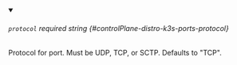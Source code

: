 
<details className="config-field" data-expandable="false" open>
<summary>

###### `protocol` <span className="config-field-required" data-required="false">required</span> <span className="config-field-type">string</span> <span className="config-field-default"></span> <span className="config-field-enum"></span> {#controlPlane-distro-k3s-ports-protocol}

Protocol for port. Must be UDP, TCP, or SCTP.
Defaults to "TCP".

</summary>



</details>
